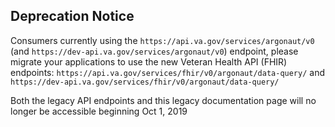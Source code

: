 ## Deprecation Notice
Consumers currently using the `https://api.va.gov/services/argonaut/v0` (and `https://dev-api.va.gov/services/argonaut/v0`) endpoint, please migrate your applications to use the new Veteran Health API (FHIR) endpoints: `https://api.va.gov/services/fhir/v0/argonaut/data-query/` and `https://dev-api.va.gov/services/fhir/v0/argonaut/data-query/`

Both the legacy API endpoints and this legacy documentation page will no longer be accessible beginning Oct 1, 2019